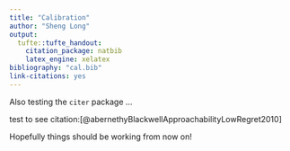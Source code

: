 ```yaml
---
title: "Calibration"
author: "Sheng Long"
output: 
  tufte::tufte_handout:
    citation_package: natbib
    latex_engine: xelatex
bibliography: "cal.bib" 
link-citations: yes 
---
```


Also  testing the `citer` package ...

test to see citation:[@abernethyBlackwellApproachabilityLowRegret2010] 

Hopefully things should be working from now on! 


